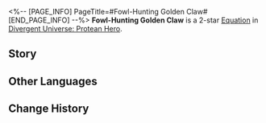 <%-- [PAGE_INFO]
PageTitle=#Fowl-Hunting Golden Claw#
[END_PAGE_INFO] --%>
{{Equation Infobox
|period   = Protean Hero
|rarity   = 2
|path1    = The Hunt*4
|path2    = Propagation*2
|effect   = For every 1% of action advance effect gained by ally targets, increases DMG dealt in the next turn by {{Color|h|2%}}, up to a max of {{Color|h|100%}}. This effect additionally increases by {{Color|h|30%}} against targets in the "{{Trait|Butterfly Soul}}" state.
|mentions = 
}}
'''Fowl-Hunting Golden Claw''' is a 2-star [[Divergent Universe: Protean Hero/Equatoins|Equation]] in [[Divergent Universe: Protean Hero]].

==Story==
{{Description|When I was young, I once saw a mighty eagle.<br />It flapped its wings, forged from steel and iron, and blanketed the sky.<br />With eyes blazing with fury, it gazed upon the earth below.<br />Its colossal claws, crafted from gold, gleamed like a second sun in the sky.<br />Later, I learned that this eagle was the natural enemy of the Coronal Phoenix.<br />In the twilight of my years, fate reunited me with the eagle.<br />Once the sovereign of the skies, it lay helpless on the ground, near death.<br />Its wings were pierced with holes, its eyes dimmed,<br />And even its golden claws were covered in the rust of time.<br />It appeared that the century-long hunt had come to an end,<br />As the mighty eagle succumbed to the relentless spawn of evil birds.<br />As I stood there mourning its fate, the eagle's body ignited in a fiery blaze,<br />And from within that golden flame, a rejuvenated form emerged, spreading its wings with renewed vigor.}}
<!--
==Gameplay Notes==
* 
-->
==Other Languages==
{{Other Languages
|en   = Fowl-Hunting Golden Claw
|zhs  = 猎冕金爪
|zht  = 獵冕金爪
|ja   = {{Rubi|王冠狩|おうかんが}}りの{{Rubi|金爪|かねづめ}}
|ko   = 왕관을 사냥하는 황금 발톱
|es   = Garra dorada cazadora
|fr   = Griffe dorée du chasseur de couronne
|ru   = Охотящийся золотой коготь
|th   = กรงเล็บล่ามงกุฎ
|vi   = Vuốt Vàng Đi Săn
|de   = Goldklauen auf der Jagd nach Geflügel
|id   = Fowl-Hunting Golden Claw
|pt   = Garra Dourada Caçadora de Galinhas
}}

==Change History==
{{Change History|3.1}}